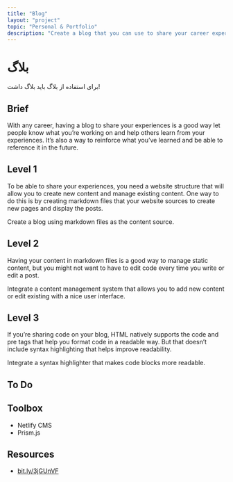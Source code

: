```yaml
---
title: "Blog"
layout: "project"
topic: "Personal & Portfolio"
description: "Create a blog that you can use to share your career experiences and projects."
---
```


# بلاگ

برای استفاده از بلاگ باید بلاگ داشت!

## Brief

With any career, having a blog to share your experiences is a good way let people know what you’re working on and help others learn from your experiences. It’s also a way to reinforce what you’ve learned and be able to reference it in the future.

## Level 1

To be able to share your experiences, you need a website structure that will allow you to create new content and manage existing content. One way to do this is by creating markdown files that your website sources to create new pages and display the posts.

Create a blog using markdown files as the content source.

## Level 2

Having your content in markdown files is a good way to manage static content, but you might not want to have to edit code every time you write or edit a post.

Integrate a content management system that allows you to add new content or edit existing with a nice user interface.

## Level 3

If you’re sharing code on your blog, HTML natively supports the code and pre tags that help you format code in a readable way. But that doesn’t include syntax highlighting that helps improve readability.

Integrate a syntax highlighter that makes code blocks more readable.

## To Do

## Toolbox

- Netlify CMS
- Prism.js

## Resources

- [bit.ly/3jGUnVF](https://bit.ly/3jGUnVF)
